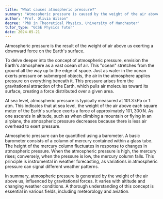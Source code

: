 ```yaml
---
title: "What causes atmospheric pressure?"
summary: "Atmospheric pressure is caused by the weight of the air above us pressing down on the Earth's surface."
author: "Prof. Olivia Wilson"
degree: "PhD in Theoretical Physics, University of Manchester"
tutor_type: "GCSE Physics Tutor"
date: 2024-05-21
---
```


Atmospheric pressure is the result of the weight of air above us exerting a downward force on the Earth's surface.

To delve deeper into the concept of atmospheric pressure, envision the Earth's atmosphere as a vast ocean of air. This "ocean" stretches from the ground all the way up to the edge of space. Just as water in the ocean exerts pressure on submerged objects, the air in the atmosphere applies pressure on everything beneath it. This pressure arises from the gravitational attraction of the Earth, which pulls air molecules toward its surface, creating a force distributed over a given area.

At sea level, atmospheric pressure is typically measured at $101.3 \, \text{kPa}$ or $1 \, \text{atm}$. This indicates that at sea level, the weight of the air above each square meter of the Earth's surface exerts a force of approximately $101,300 \, \text{N}$. As one ascends in altitude, such as when climbing a mountain or flying in an airplane, the atmospheric pressure decreases because there is less air overhead to exert pressure.

Atmospheric pressure can be quantified using a barometer. A basic barometer consists of a column of mercury contained within a glass tube. The height of the mercury column fluctuates in response to changes in atmospheric pressure. When the atmospheric pressure is high, the mercury rises; conversely, when the pressure is low, the mercury column falls. This principle is instrumental in weather forecasting, as variations in atmospheric pressure can signal different weather patterns.

In summary, atmospheric pressure is generated by the weight of the air above us, influenced by gravitational forces. It varies with altitude and changing weather conditions. A thorough understanding of this concept is essential in various fields, including meteorology and aviation.
    